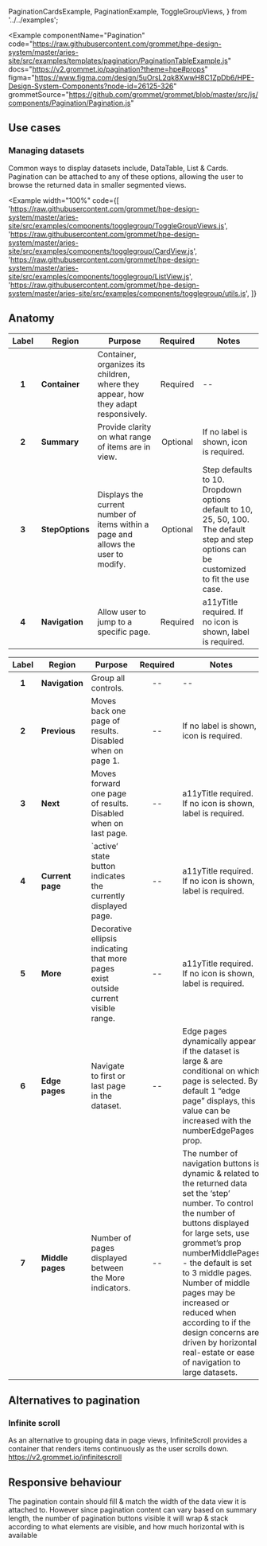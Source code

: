   PaginationCardsExample,
  PaginationExample,
  ToggleGroupViews,
} from '../../examples';

<Example
  componentName="Pagination"
  code="https://raw.githubusercontent.com/grommet/hpe-design-system/master/aries-site/src/examples/templates/pagination/PaginationTableExample.js"
  docs="https://v2.grommet.io/pagination?theme=hpe#props"
  figma="https://www.figma.com/design/5uOrsL2qk8XwwH8C1ZpDb6/HPE-Design-System-Components?node-id=26125-326"
  grommetSource="https://github.com/grommet/grommet/blob/master/src/js/components/Pagination/Pagination.js"
>
  <PaginationExample />
</Example>

## Use cases

### Managing datasets

Common ways to display datasets include, DataTable, List & Cards. Pagination can be attached to any of these options, allowing the user to browse the returned data in smaller segmented views.

<Example
  width="100%"
  code={[
    'https://raw.githubusercontent.com/grommet/hpe-design-system/master/aries-site/src/examples/components/togglegroup/ToggleGroupViews.js',
    'https://raw.githubusercontent.com/grommet/hpe-design-system/master/aries-site/src/examples/components/togglegroup/CardView.js',
    'https://raw.githubusercontent.com/grommet/hpe-design-system/master/aries-site/src/examples/components/togglegroup/ListView.js',
    'https://raw.githubusercontent.com/grommet/hpe-design-system/master/aries-site/src/examples/components/togglegroup/utils.js',
  ]}
>
  <ToggleGroupViews />
</Example>

## Anatomy

| Label | Region          | Purpose                                                                            | Required | Notes                                                                                                                                      |
| :---: | --------------- | ---------------------------------------------------------------------------------- | :------: | ------------------------------------------------------------------------------------------------------------------------------------------ |
| **1** | **Container**   | Container, organizes its children, where they appear, how they adapt responsively. | Required | --                                                                                                                                         |
| **2** | **Summary**     | Provide clarity on what range of items are in view.                                | Optional | If no label is shown, icon is required.                                                                                                    |
| **3** | **StepOptions** | Displays the current number of items within a page and allows the user to modify.  | Optional | Step defaults to 10. Dropdown options default to 10, 25, 50, 100. The default step and step options can be customized to fit the use case. |
| **4** | **Navigation**  | Allow user to jump to a specific page.                                             | Required | a11yTitle required. If no icon is shown, label is required.                                                                                |



| Label | Region           | Purpose                                                                               | Required | Notes                                                       |
| :---: | ---------------- | ------------------------------------------------------------------------------------  | :------: | ----------------------------------------------------------- |
| **1** | **Navigation**   | Group all controls.                                                                   | --       | --                                                          |
| **2** | **Previous**     | Moves back one page of results. Disabled when on page 1.                              | --       | If no label is shown, icon is required.                     |
| **3** | **Next**         | Moves forward one page of results. Disabled when on last page.                        | --       | a11yTitle required. If no icon is shown, label is required. |
| **4** | **Current page** | `active’ state button indicates the currently displayed page.                         | --       | a11yTitle required. If no icon is shown, label is required. |
| **5** | **More**         | Decorative ellipsis indicating that more pages exist outside current visible range.   | --       | a11yTitle required. If no icon is shown, label is required. |
| **6** | **Edge pages**   | Navigate to first or last page in the dataset.                                        | --       | Edge pages dynamically appear if the dataset is large & are conditional on which page is selected. By default 1 “edge page” displays, this value can be increased with the numberEdgePages prop. |
| **7** | **Middle pages** | Number of pages displayed between the More indicators.                                | --       | The number of navigation buttons is dynamic & related to the returned data set the ‘step’ number. To control the number of buttons displayed for large sets, use grommet’s prop numberMiddlePages - the default is set to 3 middle pages. Number of middle pages may be increased or reduced when according to if the design concerns are driven by horizontal real-estate or ease of navigation to large datasets. |

## Alternatives to pagination

### Infinite scroll
As an alternative to grouping data in page views,  InfiniteScroll provides a  container that renders items continuously as the user scrolls down. https://v2.grommet.io/infinitescroll

## Responsive behaviour
The pagination contain should fill & match the width of the data view it is attached to.  However since pagination content can vary based on summary length, the number of pagination buttons visible it will wrap & stack according to what elements are visible, and how much horizontal with is available 
